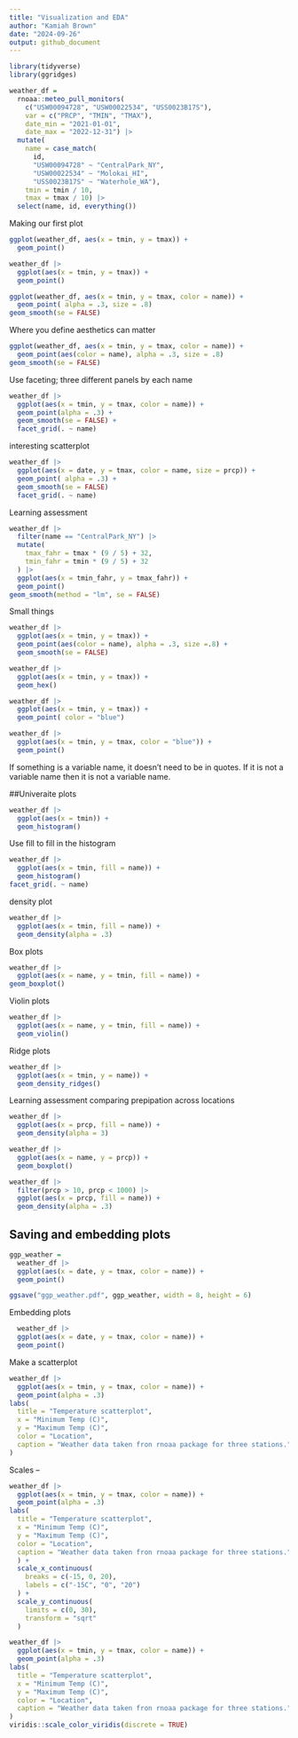 ```yaml
---
title: "Visualization and EDA"
author: "Kamiah Brown"
date: "2024-09-26"
output: github_document
---
```

```r
library(tidyverse)
library(ggridges)
```
 

```r
weather_df = 
  rnoaa::meteo_pull_monitors(
    c("USW00094728", "USW00022534", "USS0023B17S"),
    var = c("PRCP", "TMIN", "TMAX"), 
    date_min = "2021-01-01",
    date_max = "2022-12-31") |>
  mutate(
    name = case_match(
      id, 
      "USW00094728" ~ "CentralPark_NY", 
      "USW00022534" ~ "Molokai_HI",
      "USS0023B17S" ~ "Waterhole_WA"),
    tmin = tmin / 10,
    tmax = tmax / 10) |>
  select(name, id, everything())
```

Making our first plot 
```r
ggplot(weather_df, aes(x = tmin, y = tmax)) + 
  geom_point()
```

```r
weather_df |>
  ggplot(aes(x = tmin, y = tmax)) +
  geom_point()
```

```r
ggplot(weather_df, aes(x = tmin, y = tmax, color = name)) + 
  geom_point( alpha = .3, size = .8)
geom_smooth(se = FALSE)
```

Where you define aesthetics can matter
```r
ggplot(weather_df, aes(x = tmin, y = tmax, color = name)) + 
  geom_point(aes(color = name), alpha = .3, size = .8)
geom_smooth(se = FALSE)
```
Use faceting; three different panels by each name
```r
weather_df |>
  ggplot(aes(x = tmin, y = tmax, color = name)) +
  geom_point(alpha = .3) +
  geom_smooth(se = FALSE) + 
  facet_grid(. ~ name)
```

interesting scatterplot 
```r
weather_df |>
  ggplot(aes(x = date, y = tmax, color = name, size = prcp)) +
  geom_point( alpha = .3) + 
  geom_smooth(se = FALSE)
  facet_grid(. ~ name)
```

Learning assessment 
```r
weather_df |>
  filter(name == "CentralPark_NY") |>
  mutate(
    tmax_fahr = tmax * (9 / 5) + 32,
    tmin_fahr = tmin * (9 / 5) + 32
  ) |>
  ggplot(aes(x = tmin_fahr, y = tmax_fahr)) +
  geom_point()
geom_smooth(method = "lm", se = FALSE)
```

Small things 
```r
weather_df |>
  ggplot(aes(x = tmin, y = tmax)) +
  geom_point(aes(color = name), alpha = .3, size =.8) +
  geom_smooth(se = FALSE) 
```

```r
weather_df |>
  ggplot(aes(x = tmin, y = tmax)) +
  geom_hex()
```

```r
weather_df |> 
  ggplot(aes(x = tmin, y = tmax)) +
  geom_point( color = "blue")
```

```r
weather_df |> 
  ggplot(aes(x = tmin, y = tmax, color = "blue")) +
  geom_point()
```

If something is a variable name, it doesn't need to be in quotes. If it is not a variable name then it is not a variable name. 

##Univeraite plots 
```r
weather_df |>
  ggplot(aes(x = tmin)) +
  geom_histogram()
```

Use fill to fill in the histogram 

```r
weather_df |>
  ggplot(aes(x = tmin, fill = name)) +
  geom_histogram()
facet_grid(. ~ name)
```

density plot 
```r
weather_df |>
  ggplot(aes(x = tmin, fill = name)) +
  geom_density(alpha = .3)
```
Box plots
```r
weather_df |>
  ggplot(aes(x = name, y = tmin, fill = name)) +
geom_boxplot()
```
Violin plots
```r
weather_df |>
  ggplot(aes(x = name, y = tmin, fill = name)) +
  geom_violin()
```
Ridge plots 
```r
weather_df |>
  ggplot(aes(x = tmin, y = name)) +
  geom_density_ridges()
```

Learning assessment comparing prepipation across locations
```r
weather_df |>
  ggplot(aes(x = prcp, fill = name)) +
  geom_density(alpha = 3)

weather_df |>
  ggplot(aes(x = name, y = prcp)) +
  geom_boxplot()

weather_df |>
  filter(prcp > 10, prcp < 1000) |>
  ggplot(aes(x = prcp, fill = name)) +
  geom_density(alpha = .3)
```

## Saving and embedding plots 
```r
ggp_weather =
  weather_df |>
  ggplot(aes(x = date, y = tmax, color = name)) +
  geom_point()

ggsave("ggp_weather.pdf", ggp_weather, width = 8, height = 6)
```

Embedding plots 
```r
  weather_df |>
  ggplot(aes(x = date, y = tmax, color = name)) +
  geom_point()
```


Make a scatterplot
```r
weather_df |> 
  ggplot(aes(x = tmin, y = tmax, color = name)) +
  geom_point(alpha = .3)
labs(
  title = "Temperature scatterplot",
  x = "Minimum Temp (C)",
  y = "Maximum Temp (C)",
  color = "Location",
  caption = "Weather data taken fron rnoaa package for three stations."
)
```

Scales --
```r
weather_df |> 
  ggplot(aes(x = tmin, y = tmax, color = name)) +
  geom_point(alpha = .3)
labs(
  title = "Temperature scatterplot",
  x = "Minimum Temp (C)",
  y = "Maximum Temp (C)",
  color = "Location",
  caption = "Weather data taken fron rnoaa package for three stations."
  ) + 
  scale_x_continuous(
    breaks = c(-15, 0, 20),
    labels = c("-15C", "0", "20")
  ) + 
  scale_y_continuous(
    limits = c(0, 30), 
    transform = "sqrt"
  )
```

```r
weather_df |> 
  ggplot(aes(x = tmin, y = tmax, color = name)) +
  geom_point(alpha = .3)
labs(
  title = "Temperature scatterplot",
  x = "Minimum Temp (C)",
  y = "Maximum Temp (C)",
  color = "Location",
  caption = "Weather data taken fron rnoaa package for three stations."
) 
viridis::scale_color_viridis(discrete = TRUE)
```

